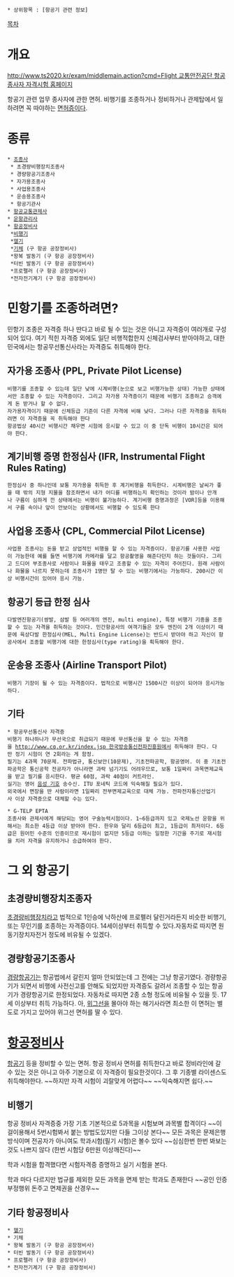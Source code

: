  * 상위항목 : [항공기 관련 정보]

[[목차]]

= 개요 =
[[http://www.ts2020.kr/exam/middlemain.action?cmd=Flight 교통안전공단 항공종사자 자격시험 홈페이지]]

항공기 관련 업무 종사자에 관한 면허.
비행기를 조종하거나 정비하거나 관제탑에서 일하려면 꼭 따야하는 [[면허증]]이다.

= 종류 =

 * [[조종사]]
  * 초경량비행장치조종사
  * 경량항공기조종사
  * 자가용조종사
  * 사업용조종사
  * 운송용조종사
  * 항공기관사
 * [[항공교통관제사]]
 * [[운항관리사]]
 * [[항공정비사]]
  *[[비행기]]
  *[[헬기]]
  *[[기체]] (구 항공 공장정비사)
  *왕복 발동기 (구 항공 공장정비사)
  *터빈 발동기 (구 항공 공장정비사)
  *프로펠러 (구 항공 공장정비사)
  *전자전기계기 (구 항공 공장정비사)
 

= 민항기를 조종하려면? =
민항기 조종은 자격증 하나 딴다고 바로 될 수 있는 것은 아니고 자격증이 여러개로 구성되어 있다. 여기 적힌 자격증 외에도 일단 비행적합한지 신체검사부터 받아야하고, 대한민국에서는 항공무선통신사라는 자격증도 취득해야 한다.

== 자가용 조종사 (PPL, Private Pilot License) ==
 비행기를 조종할 수 있는데 일단 낮에 시계비행(눈으로 보고 비행가능한 상태) 가능한 상태에서만 조종할 수 있는 자격증이다. 그리고 자가용 자격증이기 때문에 비행기 조종하고 승객에게 돈 받거나 할 수 없다. 
 자가용자격이기 때문에 신체등급 기준이 다른 자격에 비해 낮다. 그러나 다른 자격증을 취득하려면 이 자격증을 꼭 취득해야 한다
 항공법상 40시간 비행시간 채우면 시험에 응시할 수 있고 이 중 단독 비행이 10시간은 되어야 한다.

== 계기비행 증명 한정심사 (IFR, Instrumental Flight Rules Rating) ==
 한정심사 중 하나인데 보통 자가용을 취득한 후 계기비행을 취득한다. 시계비행은 날씨가 좋을 때 밖의 지형 지물을 참조하면서 내가 어디를 비행하는지 확인하는 것이라 밤이나 안개나 구름이 심하게 낀 상태에서는 비행이 불가능하다. 계기비행 증명과정은 [VOR]등을 이용해서 구름 속이나 앞이 안보이는 상황에서도 비행할 수 있도록 한다

== 사업용 조종사 (CPL, Commercial Pilot License) ==
 사업용 조종사는 돈을 받고 상업적인 비행을 할 수 있는 자격증이다. 항공기를 사용한 사업이 가능한데 예를 들면 비행기에 카메라를 달고 항공촬영을 해준다던지 하는 것들이다. 그리고 드디어 부조종사로 사람이나 화물을 태우고 조종할 수 있는 자격이 주어진다. 원래 사람이나 화물을 나르지 못하는데 조종사가 1명만 탈 수 있는 비행기에서는 가능하다. 200시간 이상 비행시간이 있어야 응시 가능.

== 항공기 등급 한정 심사 ==
 다발엔진항공기(쌍발, 삼발 등 여러개의 엔진, multi engine), 특정 비행기 기종을 조종할 수 있는 자격을 취득하는 것이다. 민간항공사의 여객기들은 모두 엔진이 2개 이상이기 때문에 육상다발 한정심사(MEL, Multi Engine License)는 반드시 받아야 하고 자신이 항공사에서 조종할 비행기에 대한 한정심사(type rating)을 획득해야 한다.

== 운송용 조종사 (Airline Transport Pilot) ==
 비행기 기장이 될 수 있는 자격증이다. 법적으로 비행시간 1500시간 이상이 되어야 응시가능하다.

== 기타 ==
 * 항공무선통신사 자격증
 비행기 하나하나가 무선국으로 취급되기 때문에 무선통신을 할 수 있는 자격증을 [[http://www.cq.or.kr/index.jsp 한국방송통신전파진흥원]]에서 취득해야 한다. 다만 정기 시험이 연 2회라는 게 함정. 
 필기는 4과목 70문제. 전파법규, 통신보안(10문제), 기초전파공학, 항공영어. 이 중 기초전파공학은 통신공학 전공자가 아니라면 과락 넘기기도 어려우므로, 보통 1일짜리 과목면제교육을 받고 필기를 응시한다. 평균 60점, 과락 40점이 커트라인.
 실기는 영어 [[음성 기호]] 송수신. ITU 포네틱 코드에 익숙해질 필요가 있다. 
 외국에서 면장을 딴 사람이라면 1일짜리 전부면제교육으로 대체 가능. 전파전자통신산업기사 이상 자격증으로 대체할 수는 있다.

 * G-TELP EPTA
 조종사와 관제사에게 해당되는 영어 구술능력시험이다. 1~6등급까지 있고 국제노선 운항을 위해서는 최소한 4등급 이상 받아야 한다. 한우와 달리 6등급이 최고, 1등급이 최저이다. 6등급은 원어민 수준의 인증이므로 재시험이 없지만 5등급 이하는 일정한 기간을 주기로 재시험을 치러 자격을 유지하거나 승급하여야 한다.

= 그 외 항공기 =
== 초경량비행장치조종자 ==
[[초경량비행장치]]라고 법적으로 1인승에 낙하산에 프로펠러 달린거라든지 비슷한 비행기, 또는 무인기를 조종하는 자격증이다. 14세이상부터 취득할 수 있다.자동차로 따지면 원동기장치자전거 정도에 비유될 수 있겠다.

== 경량항공기조종사 ==
[[경량항공기]]는 항공법에서 갈린지 얼마 안되었는데 그 전에는 그냥 항공기였다. 경량항공기가 되면서 비행에 사전신고를 안해도 되었지만 자격증도 갈려서 조종할 수 있는 항공기가 경량항공기로 한정되었다. 자동차로 따지면 2종 소형 정도에 비유될 수 있을 듯. 17세 이상부터 취득 가능하다. 아, [[위그선]]을 몰아야 하는 해기사라면 최소한 이 면허는 별도로 가지고 있어야 위그선 면허를 딸 수 있다.

= [[항공정비사]] =
[[항공기]] 등을 정비할 수 있는 면허. 항공 정비사 면허를 취득한다고 바로 정비라인에 갈 수 있는 것은 아니고 아주 기본으로 이 자격증이 필요한것이다. 그 후 기종별 라이센스도 취득해야한다.
~~하지만 자격 시험이 괴랄맞게 어렵다~~ 
~~익숙해지면 쉽다.~~

== 비행기 ==
항공 정비사 자격증중 가장 기초 기본적으로 5과목을 시험보며 과목별 합격이다 ~~이걸이용해서 5번시험봐서 붙는 방법도있지만 다들 그이상 본다~~ 모든 과목은 문제은행 방식이며 전공자가 아니여도 학과시험(필기 시험)은 볼수 있다 ~~심심한번 한번 봐보는것도 나쁘지 않다 (한번 시험당 6만원 이상깨진다)~~

학과 시험을 합격했다면 시험자격증 증명하고 실기 시험을 본다.

학과 마다 다르지만 법규를 제외한 모든 과목을 면제 받는 학과도 존재한다 
~~공인 인증 부정행위 돈주고 면제권을 산경우~~

== 기타 항공정비사 ==
 * [[헬기]]
 * 기체
 * 왕복 발동기 (구 항공 공장정비사)
 * 터빈 발동기 (구 항공 공장정비사)
 * 프로펠러 (구 항공 공장정비사) 
 * 전자전기계기 (구 항공 공장정비사)

